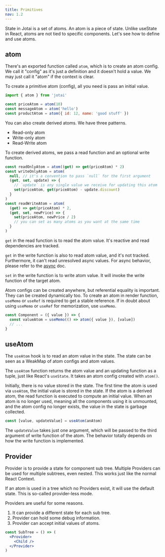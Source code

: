 ```yaml
---
title: Primitives
nav: 1.2
---
```


State in Jotai is a set of atoms.
An atom is a piece of state.
Unlike useState in React, atoms are not tied to specific components.
Let's see how to define and use atoms.

## atom

There's an exported function called `atom`, which is to create
an atom config. We call it "config" as it's just a definition
and it doesn't hold a value. We may just call it "atom" if the context is clear.

To create a primitive atom (config), all you need is pass an initial value.

```js
import { atom } from 'jotai'

const priceAtom = atom(10)
const messageAtom = atom('hello')
const productAtom = atom({ id: 12, name: 'good stuff' })
```

You can also create derived atoms. We have three patterns.

- Read-only atom
- Write-only atom
- Read-Write atom

To create derived atoms, we pass a read function and an optional write function.

```js
const readOnlyAtom = atom((get) => get(priceAtom) * 2)
const writeOnlyAtom = atom(
  null, // it's a convention to pass `null` for the first argument
  (get, set, update) => {
    // `update` is any single value we receive for updating this atom
    set(priceAtom, get(priceAtom) - update.discount)
  }
)
const readWriteAtom = atom(
  (get) => get(priceAtom) * 2,
  (get, set, newPrice) => {
    set(priceAtom, newPrice / 2)
    // you can set as many atoms as you want at the same time
  }
)
```

`get` in the read function is to read the atom value.
It's reactive and read dependencies are tracked.

`get` in the write function is also to read atom value, and it's not tracked.
Furthermore, it can't read unresolved async values.
For async behavior, please refer to the [async](/jotai/basics/async) doc.

`set` in the write function is to write atom value.
It will invoke the write function of the target atom.

Atom configs can be created anywhere, but referential equality is important.
They can be created dynamically too.
To create an atom in render function, `useMemo` or `useRef` is required to get a stable reference. If in doubt about using `useMemo` or `useRef` for memorization, use `useMemo`.

```jsx
const Component = ({ value }) => {
  const valueAtom = useMemo(() => atom({ value }), [value])
  // ...
}
```

## useAtom

The `useAtom` hook is to read an atom value in the state.
The state can be seen as a WeakMap of atom configs and atom values.

The `useAtom` function returns the atom value and an updating function as a tuple,
just like React's `useState`.
It takes an atom config created with `atom()`.

Initially, there is no value stored in the state.
The first time the atom is used via `useAtom`,
the initial value is stored in the state.
If the atom is a derived atom, the read function is executed to compute an initial value.
When an atom is no longer used, meaning all the components using it is unmounted,
and the atom config no longer exists, the value in the state is garbage collected.

```js
const [value, updateValue] = useAtom(anAtom)
```

The `updateValue` takes just one argument, which will be passed
to the third argument of write function of the atom.
The behavior totally depends on how the write function is implemented.

## Provider

Provider is to provide a state for component sub tree.
Multiple Providers can be used for multiple subtrees, even nested.
This works just like the normal React Context.

If an atom is used in a tree which no Providers exist,
it will use the default state. This is so-called provider-less mode.

Providers are useful for some reasons.

1. It can provide a different state for each sub tree.
2. Provider can hold some debug information.
3. Provider can accept initial values of atoms.

```jsx
const SubTree = () => (
  <Provider>
    <Child />
  </Provider>
)
```
